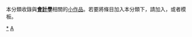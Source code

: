 {{Catnav|頁面分類|社会|经济|会计学}}
{{Hiddencat}}
{{WPSS-cat}}
本分類收錄與'''[[會計學|會計學]]'''相關的[[Wikipedia:小作品|小作品]]。若要將條目加入本分類下，請加入'''{{tl|Accounting-stub}}'''，或者'''{{tl|會計小作品}}'''模板。

[[Category:會計學|*]]
[[Category:金融小作品|A]]